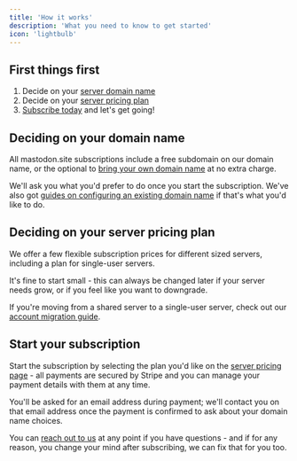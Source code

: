 ```yaml
---
title: 'How it works'
description: 'What you need to know to get started'
icon: 'lightbulb'
---
```


## First things first

1. Decide on your [server domain name](#deciding-on-your-domain-name)
2. Decide on your [server pricing plan](#deciding-on-your-server-pricing-plan)
3. [Subscribe today](#start-your-subscription) and let's get going!

## Deciding on your domain name

All mastodon.site subscriptions include a free subdomain on our domain name, or the optional to [bring your own domain name](/managed-server/domain-name) at no extra charge.

We'll ask you what you'd prefer to do once you start the subscription. We've also got [guides on configuring an existing domain name](https://mastodon.site/support/help-mastodon-dns-domain-names) if that's what you'd like to do.

## Deciding on your server pricing plan

We offer a few flexible subscription prices for different sized servers, including a plan for single-user servers.

It's fine to start small - this can always be changed later if your server needs grow, or if you feel like you want to downgrade.

<Info>If you're moving from a shared server to a single-user server, check out our [account migration guide](/learn/get-your-own-mastodon-server).</Info>

## Start your subscription

Start the subscription by selecting the plan you'd like on the [server pricing page](/mastodon-servers) - all payments are secured by Stripe and you can manage your payment details with them at any time.

You'll be asked for an email address during payment; we'll contact you on that email address once the payment is confirmed to ask about your domain name choices.

<Tip>You can [reach out to us](/support/overview) at any point if you have questions - and if for any reason, you change your mind after subscribing, we can fix that for you too.</Tip>